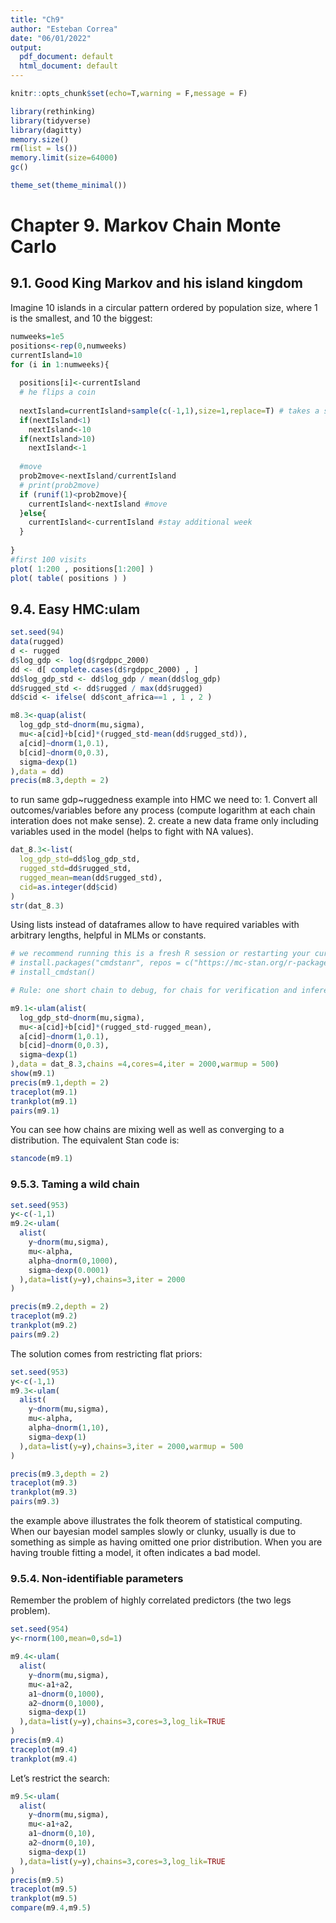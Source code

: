 ```yaml
---
title: "Ch9"
author: "Esteban Correa"
date: "06/01/2022"
output:
  pdf_document: default
  html_document: default
---
```


```r
knitr::opts_chunk$set(echo=T,warning = F,message = F)
```

```r
library(rethinking)
library(tidyverse)
library(dagitty)
memory.size()
rm(list = ls())
memory.limit(size=64000)
gc()

theme_set(theme_minimal())
```

# Chapter 9. Markov Chain Monte Carlo

## 9.1. Good King Markov and his island kingdom

Imagine 10 islands in a circular pattern ordered by population size, where 1 is the smallest, and 10 the biggest:

```r
numweeks=1e5
positions<-rep(0,numweeks)
currentIsland=10
for (i in 1:numweeks){
  
  positions[i]<-currentIsland
  # he flips a coin 
  
  nextIsland=currentIsland+sample(c(-1,1),size=1,replace=T) # takes a sample from c vector
  if(nextIsland<1)
    nextIsland<-10
  if(nextIsland>10)
    nextIsland<-1
  
  #move
  prob2move<-nextIsland/currentIsland
  # print(prob2move)
  if (runif(1)<prob2move){
    currentIsland<-nextIsland #move
  }else{
    currentIsland<-currentIsland #stay additional week
  }
  
}
#first 100 visits
plot( 1:200 , positions[1:200] )
plot( table( positions ) )
```


## 9.4. Easy HMC:ulam

```r
set.seed(94)
data(rugged) 
d <- rugged 
d$log_gdp <- log(d$rgdppc_2000) 
dd <- d[ complete.cases(d$rgdppc_2000) , ] 
dd$log_gdp_std <- dd$log_gdp / mean(dd$log_gdp) 
dd$rugged_std <- dd$rugged / max(dd$rugged) 
dd$cid <- ifelse( dd$cont_africa==1 , 1 , 2 )

m8.3<-quap(alist(
  log_gdp_std~dnorm(mu,sigma),
  mu<-a[cid]+b[cid]*(rugged_std-mean(dd$rugged_std)),
  a[cid]~dnorm(1,0.1),
  b[cid]~dnorm(0,0.3),
  sigma~dexp(1)
),data = dd)
precis(m8.3,depth = 2)

```

to run same gdp~ruggedness example into HMC we need to:
1. Convert all outcomes/variables before any process (compute logarithm at each chain interation does not make sense).
2. create a new data frame only including variables used in the model (helps to fight with NA values).

```r
dat_8.3<-list(
  log_gdp_std=dd$log_gdp_std,
  rugged_std=dd$rugged_std,
  rugged_mean=mean(dd$rugged_std),
  cid=as.integer(dd$cid)
)
str(dat_8.3)
```

Using lists instead of dataframes allow to have required variables with arbitrary lengths, helpful in MLMs or constants.

```r
# we recommend running this is a fresh R session or restarting your current session
# install.packages("cmdstanr", repos = c("https://mc-stan.org/r-packages/", getOption("repos")))
# install_cmdstan()

# Rule: one short chain to debug, for chais for verification and inference

m9.1<-ulam(alist(
  log_gdp_std~dnorm(mu,sigma),
  mu<-a[cid]+b[cid]*(rugged_std-rugged_mean),
  a[cid]~dnorm(1,0.1),
  b[cid]~dnorm(0,0.3),
  sigma~dexp(1)
),data = dat_8.3,chains =4,cores=4,iter = 2000,warmup = 500)
show(m9.1)
precis(m9.1,depth = 2)
traceplot(m9.1)
trankplot(m9.1)
pairs(m9.1)
```

You can see how chains are mixing well as well as converging to a distribution. The equivalent Stan code is:

```r
stancode(m9.1)
```


### 9.5.3. Taming a wild chain

```r
set.seed(953)
y<-c(-1,1)
m9.2<-ulam(
  alist(
    y~dnorm(mu,sigma),
    mu<-alpha,
    alpha~dnorm(0,1000),
    sigma~dexp(0.0001)
  ),data=list(y=y),chains=3,iter = 2000
)

precis(m9.2,depth = 2)
traceplot(m9.2)
trankplot(m9.2)
pairs(m9.2)
```

The solution comes from restricting flat priors:

```r
set.seed(953)
y<-c(-1,1)
m9.3<-ulam(
  alist(
    y~dnorm(mu,sigma),
    mu<-alpha,
    alpha~dnorm(1,10),
    sigma~dexp(1)
  ),data=list(y=y),chains=3,iter = 2000,warmup = 500
)

precis(m9.3,depth = 2)
traceplot(m9.3)
trankplot(m9.3)
pairs(m9.3)
```

the example above illustrates the folk theorem of statistical computing. When our bayesian model  samples slowly or clunky, usually is due to something as simple as having omitted one prior distribution. When you are having trouble fitting a model, it often indicates a bad model.

### 9.5.4. Non-identifiable parameters

Remember the problem of highly correlated predictors (the two legs problem).

```r
set.seed(954)
y<-rnorm(100,mean=0,sd=1)

m9.4<-ulam(
  alist(
    y~dnorm(mu,sigma),
    mu<-a1+a2,
    a1~dnorm(0,1000),
    a2~dnorm(0,1000),
    sigma~dexp(1)
  ),data=list(y=y),chains=3,cores=3,log_lik=TRUE
)
precis(m9.4)
traceplot(m9.4)
trankplot(m9.4)
```

Let's restrict the search:

```r
m9.5<-ulam(
  alist(
    y~dnorm(mu,sigma),
    mu<-a1+a2,
    a1~dnorm(0,10),
    a2~dnorm(0,10),
    sigma~dexp(1)
  ),data=list(y=y),chains=3,cores=3,log_lik=TRUE
)
precis(m9.5)
traceplot(m9.5)
trankplot(m9.5)
compare(m9.4,m9.5)
```






